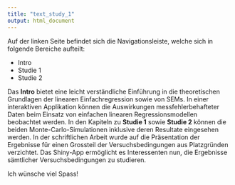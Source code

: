 ```yaml
---
title: "text_study_1"
output: html_document
---
```


Auf der linken Seite befindet sich die Navigationsleiste, welche sich in folgende
Bereiche aufteilt:

* Intro
* Studie 1
* Studie 2

Das **Intro** bietet eine leicht verständliche Einführung in die theoretischen
Grundlagen der linearen Einfachregression sowie von SEMs. In einer interaktiven
Applikation können die Auswirkungen messfehlerbehafteter Daten beim Einsatz von 
einfachen linearen Regressionsmodellen beobachtet werden.
In den Kapiteln zu **Studie 1** sowie **Studie 2** können die beiden
Monte-Carlo-Simulationen inklusive deren Resultate eingesehen werden. In der
schriftlichen Arbeit wurde auf die Präsentation der Ergebnisse für einen Grossteil
der Versuchsbedingungen aus Platzgründen verzichtet. Das Shiny-App ermöglicht es
Interessenten nun, die Ergebnisse sämtlicher Versuchsbedingungen zu studieren.

Ich wünsche viel Spass!